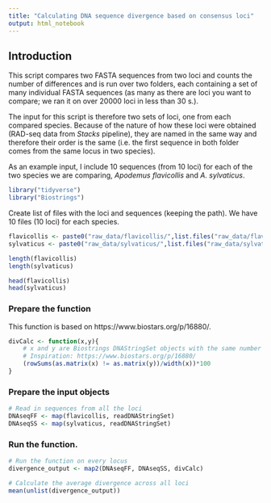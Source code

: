 ```yaml
---
title: "Calculating DNA sequence divergence based on consensus loci"
output: html_notebook
---
```


## Introduction

This script compares two FASTA sequences from two loci and counts the number of differences and is run over two folders, each containing a set of many individual FASTA sequences (as many as there are loci you want to compare; we ran it on over 20000 loci in less than 30 s.).

The input for this script is therefore two sets of loci, one from each compared species. Because of the nature of how these loci were obtained (RAD-seq data from _Stacks_ pipeline), they are named in the same way and therefore their order is the same (i.e. the first sequence in both folder comes from the same locus in two species).

As an example input, I include 10 sequences (from 10 loci) for each of the two species we are comparing, _Apodemus flavicollis_ and _A. sylvaticus_.

```r
library("tidyverse")
library("Biostrings")
```

Create list of files with the loci and sequences (keeping the path). We have 10 files (10 loci) for each species.

```r
flavicollis <- paste0("raw_data/flavicollis/",list.files("raw_data/flavicollis/"))
sylvaticus <- paste0("raw_data/sylvaticus/",list.files("raw_data/sylvaticus/"))

length(flavicollis)
length(sylvaticus)

head(flavicollis)
head(sylvaticus)
```

### Prepare the function

This function is based on https://www.biostars.org/p/16880/.

```r
divCalc <- function(x,y){
	# x and y are Biostrings DNAStringSet objects with the same number of sequences of the same length in each object
	# Inspiration: https://www.biostars.org/p/16880/
	(rowSums(as.matrix(x) != as.matrix(y))/width(x))*100
}
```

### Prepare the input objects

```r
# Read in sequences from all the loci
DNAseqFF <- map(flavicollis, readDNAStringSet)
DNAseqSS <- map(sylvaticus, readDNAStringSet)
```

### Run the function.

```r
# Run the function on every locus
divergence_output <- map2(DNAseqFF, DNAseqSS, divCalc)

# Calculate the average divergence across all loci
mean(unlist(divergence_output))
```
